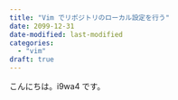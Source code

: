```yaml
---
title: "Vim でリポジトリのローカル設定を行う"
date: 2099-12-31
date-modified: last-modified
categories:
  - "vim"
draft: true
---
```


こんにちは。i9wa4 です。
